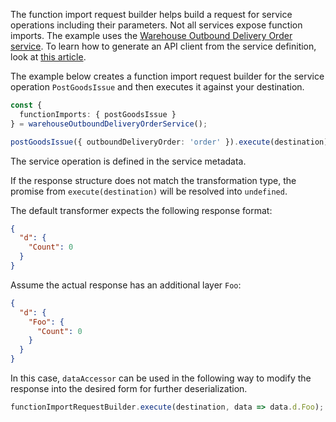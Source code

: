 The function import request builder helps build a request for service operations including their parameters.
Not all services expose function imports.
The example uses the [Warehouse Outbound Delivery Order service](https://api.sap.com/api/API_WHSE_OUTB_DLV_ORDER/resource).
To learn how to generate an API client from the service definition, look at [this article](generate-client).

The example below creates a function import request builder for the service operation `PostGoodsIssue` and then executes it against your destination.

```ts
const {
  functionImports: { postGoodsIssue }
} = warehouseOutboundDeliveryOrderService();

postGoodsIssue({ outboundDeliveryOrder: 'order' }).execute(destination);
```

The service operation is defined in the service metadata.

If the response structure does not match the transformation type, the promise from `execute(destination)` will be resolved into `undefined`.

The default transformer expects the following response format:

```json
{
  "d": {
    "Count": 0
  }
}
```

Assume the actual response has an additional layer `Foo`:

```json
{
  "d": {
    "Foo": {
      "Count": 0
    }
  }
}
```

In this case, `dataAccessor` can be used in the following way to modify the response into the desired form for further deserialization.

```ts
functionImportRequestBuilder.execute(destination, data => data.d.Foo);
```
